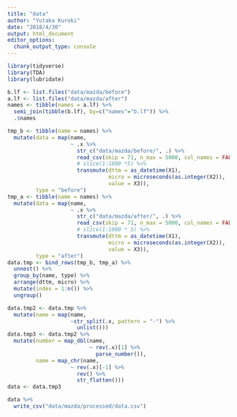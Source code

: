 ```yaml
---
title: "data"
author: "Yutaka Kuroki"
date: "2018/4/30"
output: html_document
editor_options: 
  chunk_output_type: console
---
```



```r
library(tidyverse)
library(TDA)
library(lubridate)
```



```r
b.lf <- list.files("data/mazda/before")
a.lf <- list.files("data/mazda/after")
names <- tibble(names = a.lf) %>% 
  semi_join(tibble(b.lf), by=c("names"="b.lf")) %>% 
  .$names
```

```r
tmp_b <- tibble(name = names) %>% 
  mutate(data = map(name, 
                    ~ .x %>% 
                      str_c("data/mazda/before/", .) %>% 
                      read_csv(skip = 71, n_max = 5000, col_names = FALSE) %>% 
                      # slice(1:1000 *5) %>% 
                      transmute(dttm = as_datetime(X1),
                                micro = microseconds(as.integer(X2)),
                                value = X3)),
         type = "before")
tmp_a <- tibble(name = names) %>% 
  mutate(data = map(name, 
                    ~ .x %>% 
                      str_c("data/mazda/after/", .) %>% 
                      read_csv(skip = 71, n_max = 5000, col_names = FALSE) %>% 
                      # slice(1:1000 * 5) %>% 
                      transmute(dttm = as_datetime(X1),
                                micro = microseconds(as.integer(X2)),
                                value = X3)),
         type = "after")
data.tmp <- bind_rows(tmp_b, tmp_a) %>% 
  unnest() %>% 
  group_by(name, type) %>% 
  arrange(dttm, micro) %>% 
  mutate(index = 1:n()) %>% 
  ungroup()

data.tmp2 <- data.tmp %>% 
  mutate(name = map(name, 
                    ~str_split(.x, pattern = "-") %>% 
                      unlist()))
data.tmp3 <- data.tmp2 %>% 
  mutate(number = map_dbl(name,
                          ~ rev(.x)[1] %>% 
                            parse_number()),
         name = map_chr(name,
                    ~ rev(.x)[-1] %>% 
                      rev() %>% 
                      str_flatten()))
data <- data.tmp3
```

```r
data %>% 
  write_csv("data/mazda/processed/data.csv")
```

